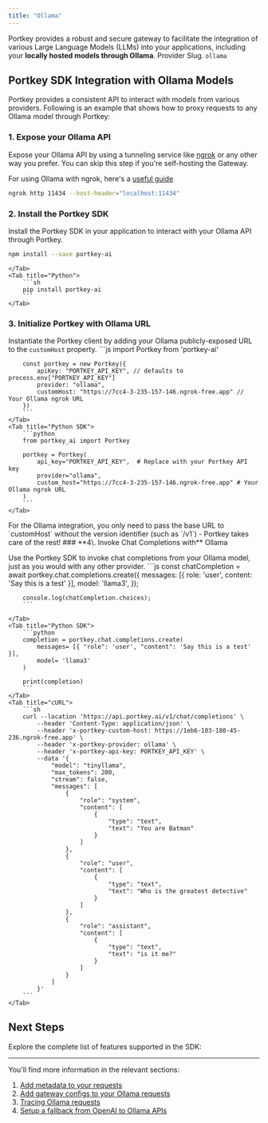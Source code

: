 ```yaml
---
title: "Ollama"
---
```


Portkey provides a robust and secure gateway to facilitate the integration of various Large Language Models (LLMs) into your applications, including your **locally hosted models through Ollama**.
<Note>
Provider Slug. `ollama`
</Note>
## Portkey SDK Integration with Ollama Models

Portkey provides a consistent API to interact with models from various providers.
Following is an example that shows how to proxy requests to any Ollama model through Portkey:

### 1\. Expose your Ollama API
Expose your Ollama API by using a tunneling service like [ngrok](https://ngrok.com/) or any other way you prefer. You can skip this step if you're self-hosting the Gateway.

For using Ollama with ngrok, here's a [useful guide](https://github.com/ollama/ollama/blob/main/docs/faq.md#how-can-i-use-ollama-with-ngrok)
```sh
ngrok http 11434 --host-header="localhost:11434"
```

### 2\. Install the Portkey SDK

Install the Portkey SDK in your application to interact with your Ollama API through Portkey.
<Tabs>
    <Tab title="NodeJS">

```sh
npm install --save portkey-ai
```
    </Tab>
    <Tab title="Python">
        ```sh
        pip install portkey-ai
        ```
    </Tab>

  </Tabs>



### 3\. Initialize Portkey with Ollama URL

Instantiate the Portkey client by adding your Ollama publicly-exposed URL to the `customHost` property.
<Tabs>
    <Tab title="NodeJS SDK">
        ```js
        import Portkey from 'portkey-ai'

        const portkey = new Portkey({
            apiKey: "PORTKEY_API_KEY", // defaults to process.env["PORTKEY_API_KEY"]
            provider: "ollama",
            customHost: "https://7cc4-3-235-157-146.ngrok-free.app" // Your Ollama ngrok URL
        })
        ```
    </Tab>
    <Tab title="Python SDK">
        ```python
        from portkey_ai import Portkey

        portkey = Portkey(
            api_key="PORTKEY_API_KEY",  # Replace with your Portkey API key
            provider="ollama",
            custom_host="https://7cc4-3-235-157-146.ngrok-free.app" # Your Ollama ngrok URL
        )
        ```
    </Tab>

  </Tabs>


<Note>
For the Ollama integration, you only need to pass the base URL to `customHost` without the version identifier (such as `/v1`) - Portkey takes care of the rest!
</Note>
### **4\. Invoke Chat Completions with** Ollama

Use the Portkey SDK to invoke chat completions from your Ollama model, just as you would with any other provider.
<Tabs>
    <Tab title="NodeJS SDK">
        ```js
        const chatCompletion = await portkey.chat.completions.create({
            messages: [{ role: 'user', content: 'Say this is a test' }],
            model: 'llama3',
        });

        console.log(chatCompletion.choices);
        ```

    </Tab>
    <Tab title="Python SDK">
        ```python
        completion = portkey.chat.completions.create(
            messages= [{ "role": 'user', "content": 'Say this is a test' }],
            model= 'llama3'
        )

        print(completion)
        ```
    </Tab>
    <Tab title="cURL">
        ```sh
        curl --location 'https://api.portkey.ai/v1/chat/completions' \
            --header 'Content-Type: application/json' \
            --header 'x-portkey-custom-host: https://1eb6-103-180-45-236.ngrok-free.app' \
            --header 'x-portkey-provider: ollama' \
            --header 'x-portkey-api-key: PORTKEY_API_KEY' \
            --data '{
                "model": "tinyllama",
                "max_tokens": 200,
                "stream": false,
                "messages": [
                    {
                        "role": "system",
                        "content": [
                            {
                                "type": "text",
                                "text": "You are Batman"
                            }
                        ]
                    },
                    {
                        "role": "user",
                        "content": [
                            {
                                "type": "text",
                                "text": "Who is the greatest detective"
                            }
                        ]
                    },
                    {
                        "role": "assistant",
                        "content": [
                            {
                                "type": "text",
                                "text": "is it me?"
                            }
                        ]
                    }
                ]
            }'
        ```
    </Tab>
  </Tabs>


## Next Steps

Explore the complete list of features supported in the SDK:
<Card title="SDK" href="/api-reference/portkey-sdk-client">
</Card>

---

You'll find more information in the relevant sections:

1. [Add metadata to your requests](/product/observability/metadata)
2. [Add gateway configs to your Ollama requests](/product/ai-gateway/universal-api#ollama-in-configs)
3. [Tracing Ollama requests](/product/observability/traces)
4. [Setup a fallback from OpenAI to Ollama APIs](/product/ai-gateway/fallbacks)
